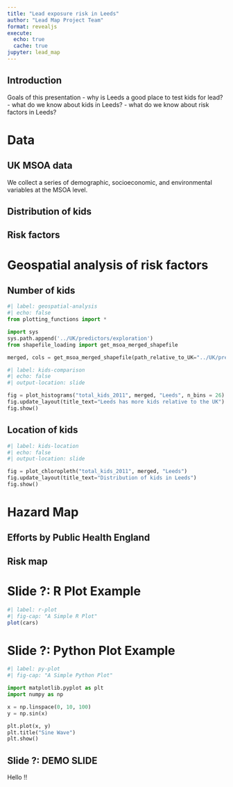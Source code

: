 ```yaml
---
title: "Lead exposure risk in Leeds"
author: "Lead Map Project Team"
format: revealjs
execute:
  echo: true
  cache: true
jupyter: lead_map
---
```


## Introduction

Goals of this presentation
- why is Leeds a good place to test kids for lead?
- what do we know about kids in Leeds?
- what do we know about risk factors in Leeds?

# Data
## UK MSOA data
We collect a series of demographic, socioeconomic, and environmental variables at the MSOA level.
<!-- general intro slide: what is an msoa? preview of the variables we will look at -->

## Distribution of kids
<!-- plot number of kids in various age groups across leeds map -->

## Risk factors
<!-- Introduce risk factors one by one, list their source, and why we think it is related to lead (e.g. building period, because lead paint was in frequent use prior to year Y etc.) -->


# Geospatial analysis of risk factors
<!-- plot risk factors one by one, each time showing geospatial distribution across leeds as well as a barplot of distribution in leeds vs rest of UK  -->

## Number of kids
```python
#| label: geospatial-analysis
#| echo: false
from plotting_functions import *

import sys
sys.path.append('../UK/predictors/exploration')
from shapefile_loading import get_msoa_merged_shapefile

merged, cols = get_msoa_merged_shapefile(path_relative_to_UK="../UK/predictors")
```

```python
#| label: kids-comparison
#| echo: false
#| output-location: slide

fig = plot_histograms("total_kids_2011", merged, "Leeds", n_bins = 26)
fig.update_layout(title_text="Leeds has more kids relative to the UK")
fig.show()
```

## Location of kids

```python
#| label: kids-location
#| echo: false
#| output-location: slide

fig = plot_chloropleth("total_kids_2011", merged, "Leeds")
fig.update_layout(title_text="Distribution of kids in Leeds")
fig.show()
```

# Hazard Map

## Efforts by Public Health England
<!-- describe their approach, and then describe how we expand it: more granular analysis (MSOA isntead of LAD), more risk variables of choice, and less wasteful risk function (dont throw out info by computing discrete deciles) -->

## Risk map
<!-- show the risk map, and then show the risk map with the number of kids in each MSOA overlaid -->


# Slide ?: R Plot Example

```r
#| label: r-plot
#| fig-cap: "A Simple R Plot"
plot(cars)
```

# Slide ?: Python Plot Example

```python
#| label: py-plot
#| fig-cap: "A Simple Python Plot"

import matplotlib.pyplot as plt
import numpy as np

x = np.linspace(0, 10, 100)
y = np.sin(x)

plt.plot(x, y)
plt.title("Sine Wave")
plt.show()
```

## Slide ?: DEMO SLIDE

Hello !! 